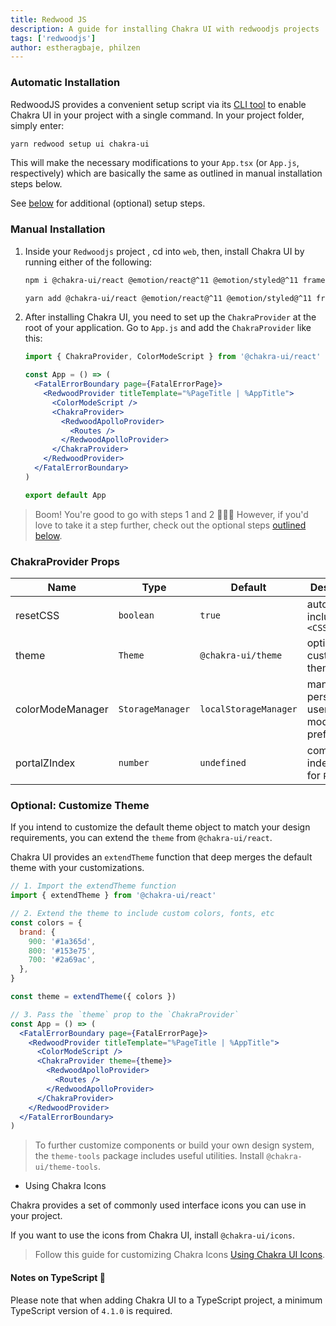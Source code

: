 ```yaml
---
title: Redwood JS
description: A guide for installing Chakra UI with redwoodjs projects
tags: ['redwoodjs']
author: estheragbaje, philzen
---
```


### Automatic Installation

RedwoodJS provides a convenient setup script via its [CLI tool](https://redwoodjs.com/docs/cli-commands#setup-ui) 
to enable Chakra UI in your project with a single command. In your project folder, simply enter:

```bash
yarn redwood setup ui chakra-ui
```

This will make the necessary modifications to your `App.tsx` (or `App.js`, respectively) 
which are basically the same as outlined in manual installation steps below.

See [below](#optional-customize-theme) for additional (optional) setup steps.

### Manual Installation

1. Inside your `Redwoodjs` project , cd into `web`, then, install Chakra UI by
running either of the following:

   ```bash
   npm i @chakra-ui/react @emotion/react@^11 @emotion/styled@^11 framer-motion@^6
   ```

   ```bash
   yarn add @chakra-ui/react @emotion/react@^11 @emotion/styled@^11 framer-motion@^6
   ```

2. After installing Chakra UI, you need to set up the `ChakraProvider` at the root
of your application.  Go to `App.js` and add the `ChakraProvider` like this:

   ```jsx live=false
   import { ChakraProvider, ColorModeScript } from '@chakra-ui/react'

   const App = () => (
     <FatalErrorBoundary page={FatalErrorPage}>
       <RedwoodProvider titleTemplate="%PageTitle | %AppTitle">
         <ColorModeScript />
         <ChakraProvider>
           <RedwoodApolloProvider>
             <Routes />
           </RedwoodApolloProvider>
         </ChakraProvider>
       </RedwoodProvider>
     </FatalErrorBoundary>
   )

   export default App
   ```

> Boom! You're good to go with steps 1 and 2 🚀🚀🚀 However, if you'd love to
> take it a step further, check out the optional steps [outlined below](#optional-customize-theme).

### ChakraProvider Props

| Name             | Type             | Default               | Description                                         |
| ---------------- | ---------------- | --------------------- | --------------------------------------------------- |
| resetCSS         | `boolean`        | `true`                | automatically includes `<CSSReset />`               |
| theme            | `Theme`          | `@chakra-ui/theme`    | optional custom theme                               |
| colorModeManager | `StorageManager` | `localStorageManager` | manager to persist a users color mode preference in |
| portalZIndex     | `number`         | `undefined`           | common z-index to use for `Portal`                  |

### Optional: Customize Theme

If you intend to customize the default theme object to match your design
requirements, you can extend the `theme` from `@chakra-ui/react`.

Chakra UI provides an `extendTheme` function that deep merges the default theme
with your customizations.

```jsx live=false
// 1. Import the extendTheme function
import { extendTheme } from '@chakra-ui/react'

// 2. Extend the theme to include custom colors, fonts, etc
const colors = {
  brand: {
    900: '#1a365d',
    800: '#153e75',
    700: '#2a69ac',
  },
}

const theme = extendTheme({ colors })

// 3. Pass the `theme` prop to the `ChakraProvider`
const App = () => (
  <FatalErrorBoundary page={FatalErrorPage}>
    <RedwoodProvider titleTemplate="%PageTitle | %AppTitle">
      <ColorModeScript />
      <ChakraProvider theme={theme}>
        <RedwoodApolloProvider>
          <Routes />
        </RedwoodApolloProvider>
      </ChakraProvider>
    </RedwoodProvider>
  </FatalErrorBoundary>
)
```

> To further customize components or build your own design system, the
> `theme-tools` package includes useful utilities. Install
> `@chakra-ui/theme-tools`.

- Using Chakra Icons

Chakra provides a set of commonly used interface icons you can use in your
project.

If you want to use the icons from Chakra UI, install `@chakra-ui/icons`.

> Follow this guide for customizing Chakra Icons
> [Using Chakra UI Icons](/docs/components/media-and-icons/icon).

#### Notes on TypeScript 🚨

Please note that when adding Chakra UI to a TypeScript project, a minimum
TypeScript version of `4.1.0` is required.
